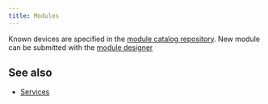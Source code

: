 ---
title: Modules
---



<FilteredDeviceSpecificationList count={20} shuffle={true} />

Known devices are specified in the [module catalog repository](/reference/module-definition). New module can be submitted with the [module designer](/tools/module-designer)

## See also

* [Services](/services)
